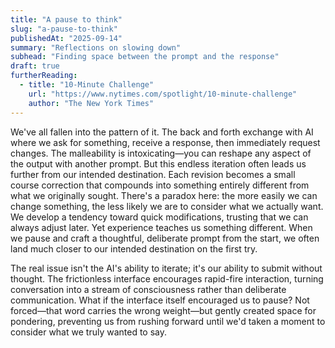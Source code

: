 ```yaml
---
title: "A pause to think"
slug: "a-pause-to-think"
publishedAt: "2025-09-14"
summary: "Reflections on slowing down"
subhead: "Finding space between the prompt and the response"
draft: true
furtherReading:
  - title: "10-Minute Challenge"
    url: "https://www.nytimes.com/spotlight/10-minute-challenge"
    author: "The New York Times"
---
```


We've all fallen into the pattern of it. The back and forth exchange with AI where we ask for something, receive a response, then immediately request changes. The malleability is intoxicating—you can reshape any aspect of the output with another prompt. But this endless iteration often leads us further from our intended destination. Each revision becomes a small course correction that compounds into something entirely different from what we originally sought. There's a paradox here: the more easily we can change something, the less likely we are to consider what we actually want. We develop a tendency toward quick modifications, trusting that we can always adjust later. Yet experience teaches us something different. When we pause and craft a thoughtful, deliberate prompt from the start, we often land much closer to our intended destination on the first try.

The real issue isn't the AI's ability to iterate; it's our ability to submit without thought. The frictionless interface encourages rapid-fire interaction, turning conversation into a stream of consciousness rather than deliberate communication. What if the interface itself encouraged us to pause? Not forced—that word carries the wrong weight—but gently created space for pondering, preventing us from rushing forward until we'd taken a moment to consider what we truly wanted to say.

<ProtoPauseButton />

